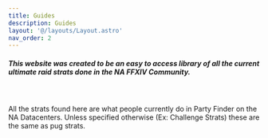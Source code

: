 ```yaml
---
title: Guides
description: Guides
layout: '@/layouts/Layout.astro'
nav_order: 2
---
```



<html>
    <body>
    <div>
        <Card>
        <h5>This website was created to be an easy to access library of all the current ultimate raid strats done in the NA FFXIV Community.</h5>
        <br></br>
        All the strats found here are what people currently do in Party Finder on the NA Datacenters. Unless specified otherwise (Ex: Challenge Strats) these are the same as pug strats.
        </Card>
    </div>
    </body>
 </html>
